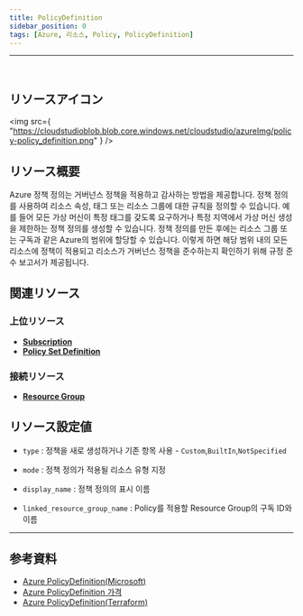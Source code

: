 ```yaml
---
title: PolicyDefinition
sidebar_position: 0
tags: [Azure, 리소스, Policy, PolicyDefinition]
---
```


<hr />
<br />

## リソースアイコン

<img
    src={
        "https://cloudstudioblob.blob.core.windows.net/cloudstudio/azureImg/policy-policy_definition.png"
    }
/>

## リソース概要

Azure 정책 정의는 거버넌스 정책을 적용하고 감사하는 방법을 제공합니다. 정책 정의를 사용하여 리소스 속성, 태그 또는 리소스 그룹에 대한 규칙을 정의할 수 있습니다.
예를 들어 모든 가상 머신이 특정 태그를 갖도록 요구하거나 특정 지역에서 가상 머신 생성을 제한하는 정책 정의를 생성할 수 있습니다.
정책 정의를 만든 후에는 리소스 그룹 또는 구독과 같은 Azure의 범위에 할당할 수 있습니다. 이렇게 하면 해당 범위 내의 모든 리소스에 정책이 적용되고 리소스가 거버넌스 정책을 준수하는지 확인하기 위해 규정 준수 보고서가 제공됩니다.

## 関連リソース

### 上位リソース

-   [**Subscription**](https://docs.cstudio.app/docs/resource/azure/Base/Subscription)
-   [**Policy Set Definition**](https://docs.cstudio.app/docs/resource/azure/Policy/PolicySetDefinition)

### 接続リソース

-   [**Resource Group**](https://docs.cstudio.app/docs/resource/azure/Base/ResourceGroup)

## リソース設定値

-   `type` : 정책을 새로 생성하거나 기존 항목 사용 - `Custom`,`BuiltIn`,`NotSpecified`

-   `mode` : 정책 정의가 적용될 리소스 유형 지정

-   `display_name` : 정책 정의의 표시 이름

-   `linked_resource_group_name` : Policy를 적용할 Resource Group의 구독 ID와 이름

---

## 参考資料

-   [Azure PolicyDefinition(Microsoft)](https://learn.microsoft.com/en-us/azure/governance/policy/overview)
-   [Azure PolicyDefinition 가격](https://azure.microsoft.com/en-us/pricing/details/azure-policy/)
-   [Azure PolicyDefinition(Terraform)](https://registry.terraform.io/providers/hashicorp/azurerm/latest/docs/resources/policy_definition)
